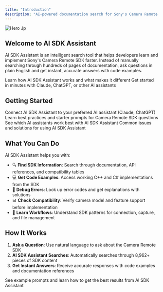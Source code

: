 ```yaml
---
title: "Introduction"
description: "AI-powered documentation search for Sony's Camera Remote SDK"
---
```


![Hero Jp](/images/hero.jpg)

## Welcome to AI SDK Assistant

AI SDK Assistant is an intelligent search tool that helps developers learn and implement Sony's Camera Remote SDK faster. Instead of manually searching through hundreds of pages of documentation, ask questions in plain English and get instant, accurate answers with code examples.

<CardGroup cols={2}>
  <Card title="What is AI SDK Assistant?" icon="circle-question" href="/MCP-Server/overview">
    Learn how AI SDK Assistant works and what makes it different
  </Card>
  <Card title="Quick Setup" icon="rocket" href="/MCP-Server/setup">
    Get started in minutes with Claude, ChatGPT, or other AI assistants
  </Card>
</CardGroup>

## Getting Started

<CardGroup cols={2}>
  <Card title="Setup Guide" icon="plug" href="/MCP-Server/setup">
    Connect AI SDK Assistant to your preferred AI assistant (Claude, ChatGPT)
  </Card>
  <Card title="Prompting Tips" icon="lightbulb" href="/MCP-Server/tips">
    Learn best practices and starter prompts for Camera Remote SDK questions
  </Card>
  <Card title="Recommended LLMs" icon="brain" href="/MCP-Server/recommended-llms">
    See which AI assistants work best with AI SDK Assistant
  </Card>
  <Card title="Troubleshooting" icon="triangle-exclamation" href="/MCP-Server/troubleshooting">
    Common issues and solutions for using AI SDK Assistant
  </Card>
</CardGroup>

## What You Can Do

AI SDK Assistant helps you with:

- 🔍 **Find SDK Information**: Search through documentation, API references, and compatibility tables
- 💻 **Get Code Examples**: Access working C++ and C# implementations from the SDK
- 🐛 **Debug Errors**: Look up error codes and get explanations with solutions
- 📊 **Check Compatibility**: Verify camera model and feature support before implementation
- 🎯 **Learn Workflows**: Understand SDK patterns for connection, capture, and file management

## How It Works

1. **Ask a Question**: Use natural language to ask about the Camera Remote SDK
2. **AI SDK Assistant Searches**: Automatically searches through 8,962+ pieces of SDK content
3. **Get Instant Answers**: Receive accurate responses with code examples and documentation references

<Card title="Start with Prompting Tips" icon="lightbulb" href="/MCP-Server/tips">
  See example prompts and learn how to get the best results from AI SDK Assistant
</Card>